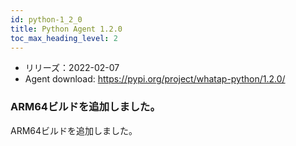 ```yaml
---
id: python-1_2_0
title: Python Agent 1.2.0
toc_max_heading_level: 2
---
```



-   リリーズ：2022-02-07
-   Agent download: https://pypi.org/project/whatap-python/1.2.0/

### ARM64ビルドを追加しました。

ARM64ビルドを追加しました。
